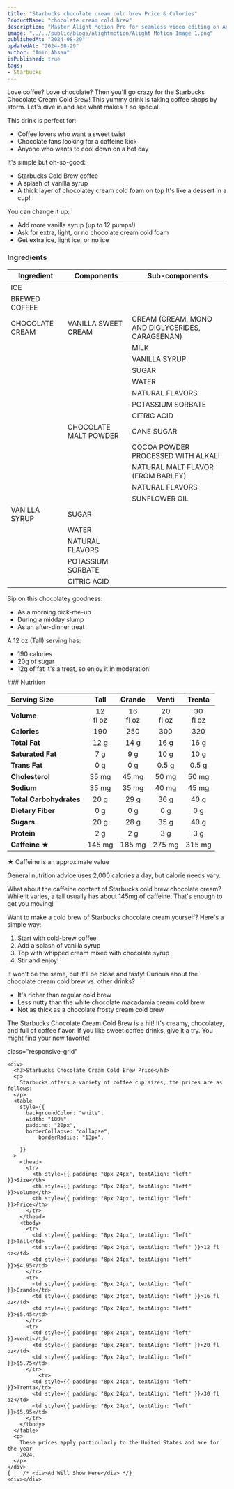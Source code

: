 ```yaml
---
title: "Starbucks chocolate cream cold brew Price & Calories"
ProductName: "chocolate cream cold brew" 
description: "Master Alight Motion Pro for seamless video editing on Android, iOS, and Tablets with our ultimate guide, unlocking advanced features and elevating your skills in 2024!"
image: "../../public/blogs/alightmotion/Alight Motion Image 1.png"
publishedAt: "2024-08-29"
updatedAt: "2024-08-29"
author: "Amin Ahsan"
isPublished: true
tags:
- Starbucks
---
```


Love coffee? Love chocolate? Then you'll go crazy for the Starbucks Chocolate Cream Cold Brew! This yummy drink is taking coffee shops by storm. Let's dive in and see what makes it so special.

This drink is perfect for:
- Coffee lovers who want a sweet twist
- Chocolate fans looking for a caffeine kick
- Anyone who wants to cool down on a hot day

It's simple but oh-so-good:
- Starbucks Cold Brew coffee
- A splash of vanilla syrup
- A thick layer of chocolatey cream cold foam on top
It's like a dessert in a cup!

You can change it up:
- Add more vanilla syrup (up to 12 pumps!)
- Ask for extra, light, or no chocolate cream cold foam
- Get extra ice, light ice, or no ice


### Ingredients

| Ingredient              | Components                         | Sub-components  |
|-------------------------|------------------------------------|-----------------|
| ICE                     |                                    |                 |
| BREWED COFFEE           |                                    |                 |
| CHOCOLATE CREAM         | VANILLA SWEET CREAM                | CREAM (CREAM, MONO AND DIGLYCERIDES, CARAGEENAN)      |
|                         |                                    | MILK            |
|                         |                                    | VANILLA SYRUP   |
|                         |                                    | SUGAR           |
|                         |                                    | WATER           |
|                         |                                    | NATURAL FLAVORS |
|                         |                                    | POTASSIUM SORBATE|
|                         |                                    | CITRIC ACID     |
|                         | CHOCOLATE MALT POWDER              | CANE SUGAR      |
|                         |                                    | COCOA POWDER PROCESSED WITH ALKALI |
|                         |                                    | NATURAL MALT FLAVOR (FROM BARLEY) |
|                         |                                    | NATURAL FLAVORS |
|                         |                                    | SUNFLOWER OIL   |
| VANILLA SYRUP           | SUGAR                              |                 |
|                         | WATER                              |                 |
|                         | NATURAL FLAVORS                    |                 |
|                         | POTASSIUM SORBATE                  |                 |
|                         | CITRIC ACID                        |                 |

Sip on this chocolatey goodness:
- As a morning pick-me-up
- During a midday slump
- As an after-dinner treat

A 12 oz (Tall) serving has:
- 190 calories
- 20g of sugar
- 12g of fat
It's a treat, so enjoy it in moderation!

<div className='table-container'>
### Nutrition

|  Serving Size	            | Tall           | Grande        | Venti   | Trenta   |
|:--------------------------|:--------------:|:-----------:|:--------:|:--------:|
| **Volume**                | 12 <br/> fl oz  | 16 <br/> fl oz |  20 <br/> fl oz | 30 <br/> fl oz |
| **Calories**              | 190             | 250         | 300      | 320      |
| **Total Fat**             | 12 g            | 14 g        | 16 g     | 16  g    |
| **Saturated Fat**         | 7 g             | 9 g         | 10 g     | 10 g     |
| **Trans Fat**             | 0 g             | 0 g         | 0.5 g    | 0.5 g    |
| **Cholesterol**           | 35 mg           | 45 mg       | 50 mg    | 50 mg    |
| **Sodium**                | 35 mg           | 35 mg       | 40 mg    | 45 mg    | 
| **Total Carbohydrates**   | 20 g            | 29  g       | 36 g     | 40 g     |
| **Dietary Fiber**         | 0 g             | 0 g         | 0 g      | 0 g      |
| **Sugars**                | 20 g            | 28 g        | 35 g     | 40 g     |
| **Protein**               | 2 g             | 2 g         | 3 g      | 3 g      |
| **Caffeine ★**            | 145 mg          | 185 mg     | 275 mg   | 315 mg   |
</div>
★ Caffeine is an approximate value

General nutrition advice uses 2,000 calories a day, but calorie needs vary.

What about the caffeine content of Starbucks cold brew chocolate cream? While it varies, a tall usually has about 145mg of caffeine. That's enough to get you moving!

Want to make a cold brew of Starbucks chocolate cream yourself? Here's a simple way:
1. Start with cold-brew coffee
2. Add a splash of vanilla syrup
3. Top with whipped cream mixed with chocolate syrup
4. Stir and enjoy!

It won't be the same, but it'll be close and tasty!
Curious about the chocolate cream cold brew vs. other drinks?
- It's richer than regular cold brew
- Less nutty than the white chocolate macadamia cream cold brew
- Not as thick as a chocolate frosty cream cold brew

The Starbucks Chocolate Cream Cold Brew is a hit! It's creamy, chocolatey, and full of coffee flavor. If you like sweet coffee drinks, give it a try. You might find your new favorite!

<style jsx>{`
  .table-container {
    overflow-x: auto;
    position: relative;
  }
  .table-container table {
    border-collapse: collapse;
    width: 30%;
  }
  .table-container th,
  .table-container td {
    border: 1px solid #ddd;
    padding: 2px;
    min-width: 30px;
    font-size: 11px;
  }
  .table-container th:first-child,
  .table-container td:first-child {
    position: sticky;
    left: 0;
    background-color: white;
    z-index: 1;
  }
  @media (max-width: 768px) {
    .table-container th:not(:first-child),
    .table-container td:not(:first-child) {
      min-width: 50px;
    }
  }
`}</style>

 <style jsx>{`
  @media (min-width: 768px) {
    .responsive-grid {
      display: grid;
      grid-template-columns: 1fr 1fr;
    }
  }
`}</style>

<div
  style={{
    backgroundColor: "#cee3de",
    borderLeft: "3px solid #0c7556",
   padding: "20px",
    paddingTop: "13px", // Add padding to the top
        display: "grid",
        height: "fit-content",
      }} 
      
  class="responsive-grid"

>
    <div>
      <h3>Starbucks Chocolate Cream Cold Brew Price</h3>
      <p>
        Starbucks offers a variety of coffee cup sizes, the prices are as follows:
      </p>
      <table
        style={{
          backgroundColor: "white",
          width: "100%",
          padding: "20px",
          borderCollapse: "collapse",
              borderRadius: "13px",
          
        }}
      >
        <thead>
          <tr>
            <th style={{ padding: "8px 24px", textAlign: "left" }}>Size</th>
            <th style={{ padding: "8px 24px", textAlign: "left" }}>Volume</th>
            <th style={{ padding: "8px 24px", textAlign: "left" }}>Price</th>
          </tr>
        </thead>
        <tbody>
          <tr>
            <td style={{ padding: "8px 24px", textAlign: "left" }}>Tall</td>
            <td style={{ padding: "8px 24px", textAlign: "left" }}>12 fl oz</td>
            <td style={{ padding: "8px 24px", textAlign: "left" }}>$4.95</td>
          </tr>
          <tr>
            <td style={{ padding: "8px 24px", textAlign: "left" }}>Grande</td>
            <td style={{ padding: "8px 24px", textAlign: "left" }}>16 fl oz</td>
            <td style={{ padding: "8px 24px", textAlign: "left" }}>$5.45</td>
          </tr>
          <tr>
            <td style={{ padding: "8px 24px", textAlign: "left" }}>Venti</td>
            <td style={{ padding: "8px 24px", textAlign: "left" }}>20 fl oz</td>
            <td style={{ padding: "8px 24px", textAlign: "left" }}>$5.75</td>
          </tr>
              <tr>
            <td style={{ padding: "8px 24px", textAlign: "left" }}>Trenta</td>
            <td style={{ padding: "8px 24px", textAlign: "left" }}>30 fl oz</td>
            <td style={{ padding: "8px 24px", textAlign: "left" }}>$5.95</td>
          </tr>
        </tbody>
      </table>
      <p>
        These prices apply particularly to the United States and are for the year
        2024.
      </p>
    </div>
    {    /* <div>Ad Will Show Here</div> */}
    <div></div>
  </div>
